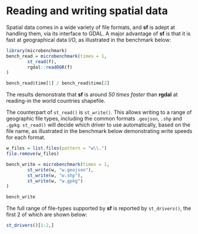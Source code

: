 # Reading and writing spatial data {#read-write}

Spatial data comes in a wide variety of file formats, and **sf** is adept at handling them, via its interface to GDAL.
A major advantage of **sf** is that it is fast at geographical data I/O, as illustrated in the benchmark below:

```r
library(microbenchmark)
bench_read = microbenchmark(times = 1,
        st_read(f),
        rgdal::readOGR(f)
)
```

```r
bench_read$time[1] / bench_read$time[2]
```

The results demonstrate that **sf** is around *50 times faster* than **rgdal** at reading-in the world countries shapefile.

The counterpart of `st_read()` is `st_write()`. This allows writing to a range of geographic file types, including the common formats `.geojson`, `.shp` and `.gpkg`. `st_read()` will decide which driver to use automatically, based on the file name, as illustrated in the benchmark below demonstrating write speeds for each format.

```r
w_files = list.files(pattern = "w\\.")
file.remove(w_files)
```

```r
bench_write = microbenchmark(times = 1,
        st_write(w, "w.geojson"),
        st_write(w, "w.shp"),
        st_write(w, "w.gpkg")
)
```

```r
bench_write
```


The full range of file-types supported by **sf** is reported by `st_drivers()`, the first 2 of which are shown below:

```r
st_drivers()[1:2,]
```


<!-- ## Vector -->

<!-- 
- sf package 
- st_drivers
- st_read, read_sf
- st_write, write_sf
- text files 
- WKT, WKB, sp (st_as_sf)
-->

<!-- ## Raster -->

<!-- 
- raster package 
- raster
-->
